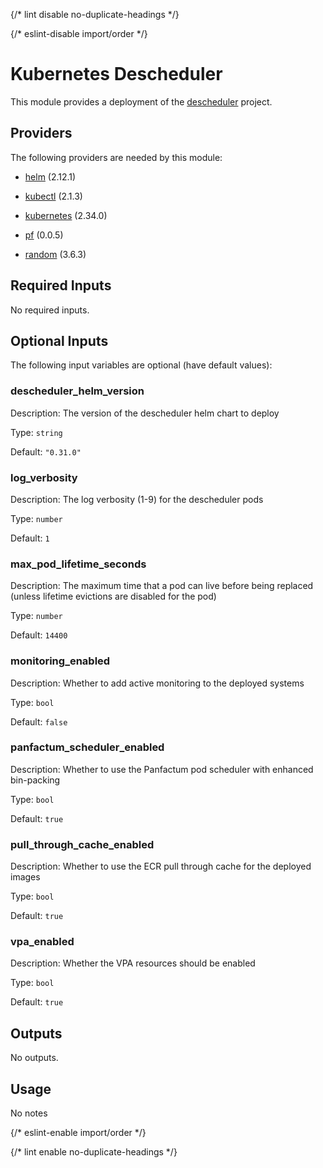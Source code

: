 
{/* lint disable no-duplicate-headings */}

{/* eslint-disable import/order */}

<ModuleHeader name="kube_descheduler" sourceHref="https://github.com/Panfactum/stack/tree/__PANFACTUM_VERSION_MAIN__/packages/infrastructure/kube_descheduler" status="stable" type="direct" />

# Kubernetes Descheduler

This module provides a deployment of the [descheduler](https://github.com/kubernetes-sigs/descheduler) project.

## Providers

The following providers are needed by this module:

* [helm](https://registry.terraform.io/providers/hashicorp/helm/2.12.1/docs) (2.12.1)

* [kubectl](https://registry.terraform.io/providers/alekc/kubectl/2.1.3/docs) (2.1.3)

* [kubernetes](https://registry.terraform.io/providers/hashicorp/kubernetes/2.34.0/docs) (2.34.0)

* [pf](https://registry.terraform.io/providers/panfactum/pf/0.0.5/docs) (0.0.5)

* [random](https://registry.terraform.io/providers/hashicorp/random/3.6.3/docs) (3.6.3)

## Required Inputs

No required inputs.

## Optional Inputs

The following input variables are optional (have default values):

### descheduler\_helm\_version

Description: The version of the descheduler helm chart to deploy

Type: `string`

Default: `"0.31.0"`

### log\_verbosity

Description: The log verbosity (1-9) for the descheduler pods

Type: `number`

Default: `1`

### max\_pod\_lifetime\_seconds

Description: The maximum time that a pod can live before being replaced (unless lifetime evictions are disabled for the pod)

Type: `number`

Default: `14400`

### monitoring\_enabled

Description: Whether to add active monitoring to the deployed systems

Type: `bool`

Default: `false`

### panfactum\_scheduler\_enabled

Description: Whether to use the Panfactum pod scheduler with enhanced bin-packing

Type: `bool`

Default: `true`

### pull\_through\_cache\_enabled

Description: Whether to use the ECR pull through cache for the deployed images

Type: `bool`

Default: `true`

### vpa\_enabled

Description: Whether the VPA resources should be enabled

Type: `bool`

Default: `true`

## Outputs

No outputs.

## Usage

No notes

{/* eslint-enable import/order */}

{/* lint enable no-duplicate-headings */}
